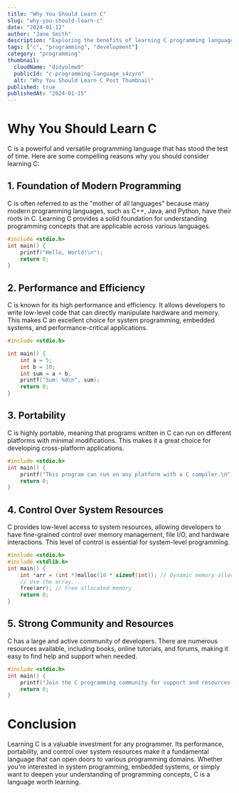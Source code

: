 ```yaml
---
title: "Why You Should Learn C"
slug: "why-you-should-learn-c"
date: "2024-01-12"
author: "Jane Smith"
description: "Exploring the benefits of learning C programming language."
tags: ["c", "programming", "development"]
category: "programming"
thumbnail: 
  cloudName: "didyolmw9"
  publicId: "c-programming-language_s4zyro"
  alt: "Why You Should Learn C Post Thumbnail"
published: true 
publishedAt: "2024-01-15"
---
```


# Why You Should Learn C

C is a powerful and versatile programming language that has stood the test of time. Here are some compelling reasons why you should consider learning C:

## 1. Foundation of Modern Programming

C is often referred to as the "mother of all languages" because many modern programming languages, such as C++, Java, and Python, have their roots in C. Learning C provides a solid foundation for understanding programming concepts that are applicable across various languages.

```c
#include <stdio.h>
int main() {
    printf("Hello, World!\n");
    return 0;
}
```

## 2. Performance and Efficiency

C is known for its high performance and efficiency. It allows developers to write low-level code that can directly manipulate hardware and memory. This makes C an excellent choice for system programming, embedded systems, and performance-critical applications.

```c
#include <stdio.h>

int main() {
    int a = 5;
    int b = 10;
    int sum = a + b;
    printf("Sum: %d\n", sum);
    return 0;
}
```

## 3. Portability

C is highly portable, meaning that programs written in C can run on different platforms with minimal modifications. This makes it a great choice for developing cross-platform applications.

```c
#include <stdio.h>
int main() {
    printf("This program can run on any platform with a C compiler.\n");
    return 0;
}
```

## 4. Control Over System Resources

C provides low-level access to system resources, allowing developers to have fine-grained control over memory management, file I/O, and hardware interactions. This level of control is essential for system-level programming.

```c
#include <stdio.h>
#include <stdlib.h>
int main() {
    int *arr = (int *)malloc(10 * sizeof(int)); // Dynamic memory allocation
    // Use the array...
    free(arr); // Free allocated memory
    return 0;
}
```

## 5. Strong Community and Resources

C has a large and active community of developers. There are numerous resources available, including books, online tutorials, and forums, making it easy to find help and support when needed.

```c
#include <stdio.h>
int main() {
    printf("Join the C programming community for support and resources.\n");
    return 0;
}
```

# Conclusion

Learning C is a valuable investment for any programmer. Its performance, portability, and control over system resources make it a fundamental language that can open doors to various programming domains. Whether you're interested in system programming, embedded systems, or simply want to deepen your understanding of programming concepts, C is a language worth learning.
